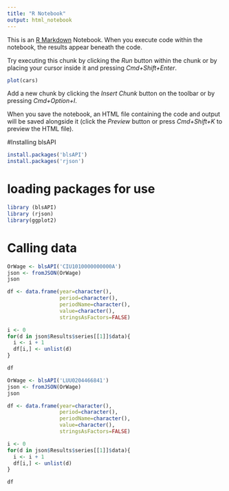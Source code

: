 ```yaml
---
title: "R Notebook"
output: html_notebook
---
```


This is an [R Markdown](http://rmarkdown.rstudio.com) Notebook. When you execute code within the notebook, the results appear beneath the code. 

Try executing this chunk by clicking the *Run* button within the chunk or by placing your cursor inside it and pressing *Cmd+Shift+Enter*. 

```r
plot(cars)
```

Add a new chunk by clicking the *Insert Chunk* button on the toolbar or by pressing *Cmd+Option+I*.

When you save the notebook, an HTML file containing the code and output will be saved alongside it (click the *Preview* button or press *Cmd+Shift+K* to preview the HTML file).

#Installing blsAPI

```r
install.packages('blsAPI')
install.packages('rjson')
```
# loading packages for use
```r
library (blsAPI)
library (rjson)
library(ggplot2)
```
# Calling data
```r
OrWage <- blsAPI('CIU1010000000000A')
json <- fromJSON(OrWage)
json
```
```r
df <- data.frame(year=character(),
                 period=character(), 
                 periodName=character(),
                 value=character(),
                 stringsAsFactors=FALSE) 

i <- 0
for(d in json$Results$series[[1]]$data){
  i <- i + 1
  df[i,] <- unlist(d)
}

df
```
```r
OrWage <- blsAPI('LUU0204466841')
json <- fromJSON(OrWage)
json
```

```r
df <- data.frame(year=character(),
                 period=character(), 
                 periodName=character(),
                 value=character(),
                 stringsAsFactors=FALSE) 

i <- 0
for(d in json$Results$series[[1]]$data){
  i <- i + 1
  df[i,] <- unlist(d)
}

df
```

